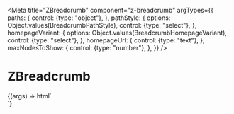 
<Meta
  title="ZBreadcrumb"
  component="z-breadcrumb"
  argTypes={{
    paths: {
      control: {type: "object"},
    },
    pathStyle: {
      options: Object.values(BreadcrumbPathStyle),
      control: {type: "select"},
    },
    homepageVariant: {
      options: Object.values(BreadcrumbHomepageVariant),
      control: {type: "select"},
    },
    homepageUrl: {
      control: {type: "text"},
    },
    maxNodesToShow: {
      control: {type: "number"},
    },
  }}
/>

# ZBreadcrumb

<Canvas>
  <Story
    name="breadcrumb with paths"
    args={{
      pathStyle: BreadcrumbPathStyle.SEMIBOLD,
      paths: [
        {name: "Path 1", path: "/path1"},
        {name: "Path 2", path: "/path2"},
        {name: "Path 3", path: "/path3"},
        {name: "Path 4", path: "/path4"},
        {name: "Path 5", path: "/path5"},
        {name: "Path 6", path: "/path6"},
      ],
      homepageUrl: "/home",
      homepageVariant: BreadcrumbHomepageVariant.ICON,
      maxNodesToShow: 5,
    }}
  >
    {(args) => html`<div class="container">
      <z-breadcrumb
        path-style=${args.pathStyle}
        paths=${JSON.stringify(args.paths)}
        homepage-url=${args.homepageUrl}
        homepage-variant=${args.homepageVariant}
        max-nodes-to-show=${args.maxNodesToShow}
      ></z-breadcrumb>
    </div>`}
  </Story>
</Canvas>

<ArgsTable of="z-breadcrumb" />
